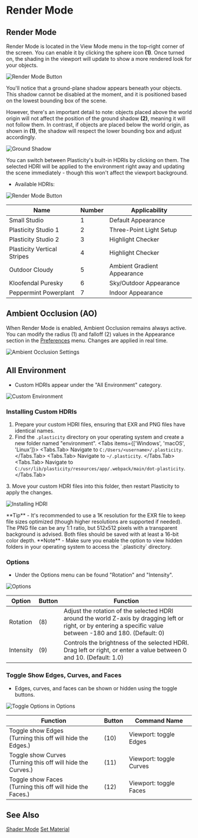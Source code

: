 
# Render Mode

## Render Mode

Render Mode is located in the View Mode menu in the top-right corner of the screen. You can enable it by clicking the sphere icon **(1)**. Once turned on, the shading in the viewport will update to show a more rendered look for your objects.

![Render Mode Button](/img/render-mode-button.png)

You'll notice that a ground-plane shadow appears beneath your objects. This shadow cannot be disabled at the moment, and it is positioned based on the lowest bounding box of the scene.

However, there's an important detail to note: objects placed above the world origin will not affect the position of the ground shadow **(2)**, meaning it will not follow them. In contrast, if objects are placed below the world origin, as shown in **(1)**, the shadow will respect the lower bounding box and adjust accordingly.

![Ground Shadow](/img/ground-shadow.png)

You can switch between Plasticity's built-in HDRIs by clicking on them. The selected HDRI will be applied to the environment right away and updating the scene immediately - though this won't affect the viewport background.

- Available HDRIs: 

![Render Mode Button](/img/render-mode-preview-1.png)

| Name | Number | Applicability | 
| ---- | ------ | ------------- | 
| Small Studio | 1 | Default Appearance | 
| Plasticity Studio 1| 2 | Three-Point Light Setup| 
| Plasticity Studio 2| 3 | Highlight Checker | 
| Plasticity Vertical Stripes | 4 | Highlight Checker | 
| Outdoor Cloudy | 5 | Ambient Gradient Appearance | 
| Kloofendal Puresky | 6 | Sky/Outdoor Appearance | 
| Peppermint Powerplant | 7 | Indoor Appearance | 

## Ambient Occlusion (AO)

When Render Mode is enabled, Ambient Occlusion remains always active. You can modify the radius (1) and falloff (2) values in the Appearance section in the [Preferences](/plasticity-essentials/preferences) menu. Changes are applied in real time.

![Ambient Occlusion Settings](/img/ao-settings.png)

## All Environment

- Custom HDRIs appear under the "All Environment" category.

![Custom Environment](/img/custom-hdri-preview.png)

### Installing Custom HDRIs

1. Prepare your custom HDRI files, ensuring that EXR and PNG files have identical names.
2. Find the `.plasticity` directory on your operating system and create a new folder named "environment".
<Tabs items={['Windows', 'macOS', 'Linux']}>
    <Tabs.Tab>
    Navigate to `C:/Users/<username>/.plasticity`.
    </Tabs.Tab>
    <Tabs.Tab>
    Navigate to `~/.plasticity`.
    </Tabs.Tab>
    <Tabs.Tab>
    Navigate to `C:/usr/lib/plasticity/resources/app/.webpack/main/dot-plasticity`.
    </Tabs.Tab>
</Tabs>
3. Move your custom HDRI files into this folder, then restart Plasticity to apply the changes.

![Installing HDRI](/img/installing-hdri-preview.png)

<Callout type="info" emoji="💡">
**Tip**     
- It's recommended to use a 1K resolution for the EXR file to keep file sizes optimized (though higher resolutions are supported if needed). The PNG file can be any 1:1 ratio, but 512x512 pixels with a transparent background is advised. Both files should be saved with at least a 16-bit color depth.
</Callout>

<Callout emoji="❗">
**Note**     
- Make sure you enable the option to view hidden folders in your operating system to access the `.plasticity` directory.
</Callout>

### Options

- Under the Options menu can be found "Rotation" and "Intensity".

![Options](/img/options-rotation-intensity-1.png)

| Option     | Button | Function|
| -----------| ------ | ------- | 
| Rotation   |    (8)    |  Adjust the rotation of the selected HDRI around the world Z-axis by dragging left or right, or by entering a specific value between -180 and 180. (Default: 0)      |
| Intensity  |    (9)    |  Controls the brightness of the selected HDRI. Drag left or right, or enter a value between 0 and 10. (Default: 1.0)    |
 
 ### Toggle Show Edges, Curves, and Faces

- Edges, curves, and faces can be shown or hidden using the toggle buttons.

![Toggle Options in Options](/img/option-toggle-edges-curves-faces.png)

| Function                                                      |  Button | Command Name           |
| ------------------------------------------------------------- |  ------ | ---------------------- |
| Toggle show Edges <br />(Turning this off will hide the Edges.) | (10)   | Viewport: toggle Edges |
| Toggle show Curves <br />(Turning this off will hide the Curves.) | (11)   | Viewport: toggle Curves |
| Toggle show Faces <br />(Turning this off will hide the Faces.) |  (12)   | Viewport: toggle Faces |
 

## See Also
[Shader Mode](/plasticity-essentials/shader-mode)
[Set Material](/common/set-material)
